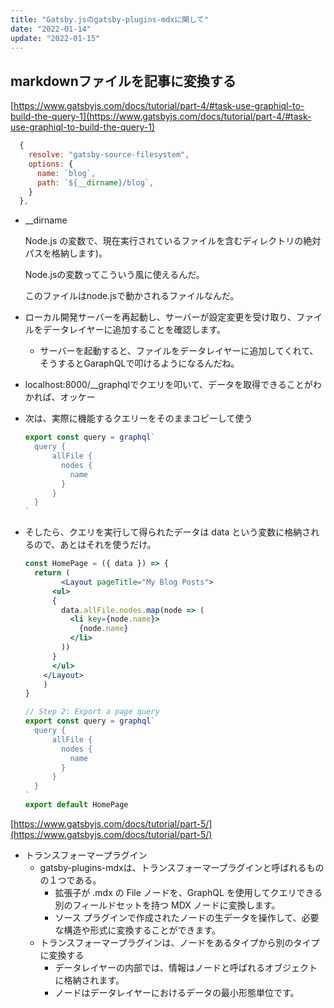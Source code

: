 ```yaml
---
title: "Gatsby.jsのgatsby-plugins-mdxに関して"
date: "2022-01-14"
update: "2022-01-15"
---
```



## markdownファイルを記事に変換する

[https://www.gatsbyjs.com/docs/tutorial/part-4/#task-use-graphiql-to-build-the-query-1](https://www.gatsbyjs.com/docs/tutorial/part-4/#task-use-graphiql-to-build-the-query-1)

```js
  {
    resolve: "gatsby-source-filesystem",
    options: {
      name: `blog`,
      path: `${__dirname}/blog`,
    }
  },
```

- __dirname

    Node.js の変数で、現在実行されているファイルを含むディレクトリの絶対パスを格納します)。

    Node.jsの変数ってこういう風に使えるんだ。

    このファイルはnode.jsで動かされるファイルなんだ。

- ローカル開発サーバーを再起動し、サーバーが設定変更を受け取り、ファイルをデータレイヤーに追加することを確認します。
    - サーバーを起動すると、ファイルをデータレイヤーに追加してくれて、そうするとGaraphQLで叩けるようになるんだね。

- localhost:8000/__graphqlでクエリを叩いて、データを取得できることがわかれば、オッケー

- 次は、実際に機能するクエリーをそのままコピーして使う

    ```javascript
    export const query = graphql`
      query {
    	  allFile {
    	    nodes {
    	      name
    	    }
    	  }
      }
    `

    ```


- そしたら、クエリを実行して得られたデータは data という変数に格納されるので、あとはそれを使うだけ。

    ```jsx
    const HomePage = ({ data }) => {
      return (
    		<Layout pageTitle="My Blog Posts">
          <ul>
          {
            data.allFile.nodes.map(node => (
              <li key={node.name}>
                {node.name}
              </li>
            ))
          }
          </ul>
        </Layout>
    	)
    }

    // Step 2: Export a page query
    export const query = graphql`
      query {
    	  allFile {
    	    nodes {
    	      name
    	    }
    	  }
      }
    `
    export default HomePage
    ```


[https://www.gatsbyjs.com/docs/tutorial/part-5/](https://www.gatsbyjs.com/docs/tutorial/part-5/)

- トランスフォーマープラグイン
    - gatsby-plugins-mdxは、トランスフォーマープラグインと呼ばれるものの１つである。
        - 拡張子が .mdx の File ノードを、GraphQL を使用してクエリできる別のフィールドセットを持つ MDX ノードに変換します。
        - ソース プラグインで作成されたノードの生データを操作して、必要な構造や形式に変換することができます。
    - トランスフォーマープラグインは、ノードをあるタイプから別のタイプに変換する
        - データレイヤーの内部では、情報はノードと呼ばれるオブジェクトに格納されます。
        - ノードはデータレイヤーにおけるデータの最小形態単位です。
